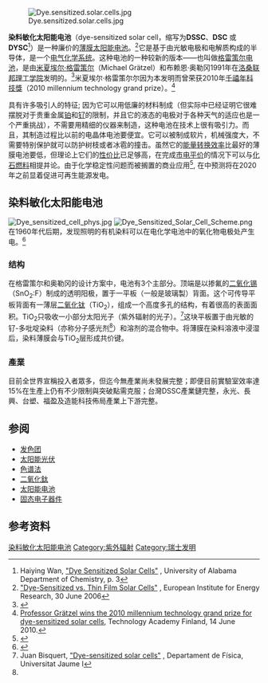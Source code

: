 {{NoteTA|G1=Science}}
[[Image:Dye.sensitized.solar.cells.jpg|thumb]]

'''染料敏化太阳能电池'''（dye-sensitized solar cell，缩写为'''DSSC'''、'''DSC''' 或'''DYSC'''<ref>Haiying Wan, [http://bama.ua.edu/~chem/seminars/student_seminars/fall04/papers-f04/wan-sem.pdf "Dye Sensitized Solar Cells"] {{webarchive|url=https://web.archive.org/web/20060911115045/http://bama.ua.edu/~chem/seminars/student_seminars/fall04/papers-f04/wan-sem.pdf |date=2006-09-11 }}, University of Alabama Department of Chemistry, p. 3</ref>）是一种廉价的[[薄膜太阳能电池|薄膜太阳能电池]]。<ref>[http://www.eifer.uni-karlsruhe.de/162.php "Dye-Sensitized vs. Thin Film Solar Cells"] {{webarchive|url=https://web.archive.org/web/20060210233608/http://www.eifer.uni-karlsruhe.de/162.php |date=2006-02-10 }}, European Institute for Energy Research, 30 June 2006</ref>它是基于由光敏电极和电解质构成的半导体，是一个[[光化学电池|电气化学系统]]。这种电池的一种较新的版本——也叫做[[格雷策尔电池|格雷策尔电池]]，是由[[米夏埃尔·格雷策尔|米夏埃尔·格雷策尔]]（Michael Grätzel）和布赖恩·奥勒冈1991年在[[洛桑联邦理工学院|洛桑联邦理工学院]]发明的。<ref>
{{cite journal|author = Brian O'Regan, Michael Grätzel
|title = A low-cost, high-efficiency solar cell based on dye-sensitized colloidal TiO<sub>2</sub> films
|url = https://archive.org/details/sim_nature-uk_1991-10-24_353_6346/page/737
|journal = Nature
|volume = 353|issue = 6346
|pages = 737–740|date = 24 October 1991
|doi = 10.1038/353737a0|bibcode = 1991Natur.353..737O }}</ref>米夏埃尔·格雷策尔尔因为本发明而曾荣获2010年[[千禧年科技獎|千禧年科技獎]]（2010 millennium technology grand prize）。<ref>[https://web.archive.org/web/20100613065310/http://www.millenniumprize.fi/news/165/111/PROFESSOR-GRaeTZEL-WINS-THE-2010-MILLENNIUM-TECHNOLOGY-GRAND-PRIZE-FOR-DYE-SENSITIZED-SOLAR-CELLS/d%2Cnews_en/ Professor Grätzel wins the 2010 millennium technology grand prize for dye-sensitized solar cells], Technology Academy Finland, 14 June 2010.</ref>

具有许多吸引人的特征; 因为它可以用低廉的材料制成（但实际中已经证明它很难摆脱对于贵重金属[[铂|铂]]和[[钌|钌]]的限制，并且它的液态的电极对于各种天气的适应也是一个严重挑战），不需要用精细的仪器来制造，这种电池在技术上很有吸引力。而且，其制造过程比以前的电晶体电池要便宜。它可以被制成软片，机械强度大，不需要特别保护就可以防护树枝或者冰雹的撞击。虽然它的[[能量转换效率|能量转换效率]]比最好的薄膜电池要低，但理论上它们的[[性价比|性价比]]已足够高，在完成[[市电平价|市电平价]]的情况下可以与[[化石燃料|化石燃料]]相提并论。由于化学稳定性问题而被搁置的商业应用<ref>{{cite journal|doi=10.1016/j.ccr.2004.05.030|title=Dye sensitization solar cells: a critical assessment of the learning curve|year=2004|last1=Tributsch|first1=H|journal=Coordination Chemistry Reviews|volume=248|issue=13–14|pages=1511–1530}}</ref>, 在{{le|欧盟光伏路线图|European Union Photovoltaic Roadmap}}中预测将在2020年之前显着促进可再生能源发电。

==染料敏化太阳能电池==
[[File:Dye_sensitized_cell_phys.jpg|thumb]]
[[File:Dye_Sensitized_Solar_Cell_Scheme.png|thumb]]
在1960年代后期，发现照明的有机染料可以在电化学电池中的氧化物电极处产生电。<ref>{{cite journal|year=1968|author1=Gerischer,H. |author2=Michel-Beyerle,M. |author3=Rebentrost, E. |author4=Tributsch, H. |title=Sensitization of Charge-Injection into Semiconductors with Large Band Gap|doi=10.1016/0013-4686(68)80076-3 |issue=6 |pages=1509–1515 |journal= Electrochimica Acta|volume=13}}</ref>

===结构===
在格雷策尔和奥勒冈的设计方案中，电池有3个主部分。顶端是以掺氟的[[二氧化锡|二氧化锡]]（SnO<sub>2</sub>:F）制成的透明阳极，置于一平板（一般是玻璃製）背面。这个可传导平板背面有一薄层[[二氧化钛|二氧化钛]]（TiO<sub>2</sub>），组成一个高度多孔的结构，有着很高的表面面积。TiO<sub>2</sub>只吸收一小部分太阳光子（紫外辐射的光子）。<ref name=juan>Juan Bisquert, [http://www.elp.uji.es/juan_home/research/solar_cells.htm "Dye-sensitized solar cells"] {{Wayback|url=http://www.elp.uji.es/juan_home/research/solar_cells.htm |date=20111221024031 }}, Departament de Física, Universitat Jaume I</ref>这块平板置于由光敏的钌-多吡啶染料（亦称分子感光剂<ref name=juan/>）和溶剂的混合物中。将薄膜在染料溶液中浸湿后，染料薄膜会与TiO<sub>2</sub>层形成共价键。

===產業===

目前全世界宣稱投入者眾多，但迄今無產業尚未發展完整；即便目前實驗室效率達15%在生產上仍有不少限制與突破點需克服；台灣DSSC產業鏈完整，永光、長興、台塑、福盈及造能科技佈局產業上下游完整。

== 参阅 ==
* [[发色团|发色团]]
* [[太阳能光伏|太阳能光伏]]
* [[色谱法|色谱法]]
* [[二氧化鈦|二氧化鈦]]
* [[太阳能电池|太阳能电池]]
* [[固态电子器件|固态电子器件]]

==参考资料==
{{reflist}}

{{光伏}}
{{portal bar|可再生能源|能源}}

{{Authority control}}
[[Category:染料敏化太阳能电池|]]
[[Category:紫外辐射|Category:紫外辐射]]
[[Category:瑞士发明|Category:瑞士发明]]